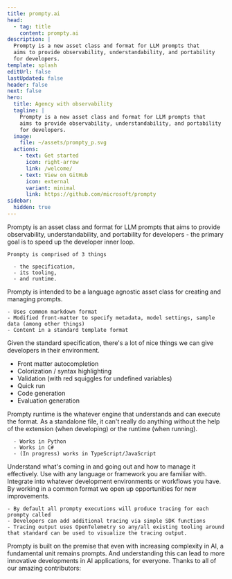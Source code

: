 ```yaml
---
title: prompty.ai
head:
  - tag: title
    content: prompty.ai
description: |
  Prompty is a new asset class and format for LLM prompts that 
  aims to provide observability, understandability, and portability 
  for developers.
template: splash
editUrl: false
lastUpdated: false
header: false
next: false
hero:
  title: Agency with observability
  tagline: |
    Prompty is a new asset class and format for LLM prompts that 
    aims to provide observability, understandability, and portability 
    for developers.
  image:
    file: ~/assets/prompty_p.svg
  actions:
    - text: Get started
      icon: right-arrow
      link: /welcome/
    - text: View on GitHub
      icon: external
      variant: minimal
      link: https://github.com/microsoft/prompty
sidebar:
  hidden: true
---
```




<InfoGrid>
  <Info reversed={false} title="What is Prompty?" image="/images/prompty-venn.svg">
    Prompty is an asset class and format for LLM prompts that aims to
    provide observability, understandability, and portability for
    developers - the primary goal is to speed up the developer inner
    loop.

    Prompty is comprised of 3 things
    
      - the specification,
      - its tooling,
      - and runtime.
  </Info>
  <Info reversed={true} title="The specification" image="/images/spec.png">
  Prompty is intended to be a language agnostic asset class for 
  creating and managing prompts.
  
    - Uses common markdown format
    - Modified front-matter to specify metadata, model settings, sample data (among other things)
    - Content in a standard template format
  </Info>
  <Info reversed={false} title="The tooling" image="/images/tools.png">
  Given the standard specification, there's a lot of nice things we can
  give developers in their environment.
  
  - Front matter autocompletion
  - Colorization / syntax highlighting
  - Validation (with red squiggles for undefined variables)
  - Quick run
  - Code generation
  - Evaluation generation
  </Info>
  <Info reversed={true} title="The runtime" image="/images/runtime.png">
    Prompty runtime is the whatever engine that understands and 
    can execute the format. As a standalone file, it can't really 
    do anything without the help of the extension (when developing) 
    or the runtime (when running).
    
      - Works in Python
      - Works in C#
      - (In progress) works in TypeScript/JavaScript
  </Info>
</InfoGrid>

<NumberGrid>
 <Number number={1} title="Feel confident while building">
    Understand what's coming in and going out and how to manage it effectively.
  </Number>
  <Number number={2} title="Language agnostic">
    Use with any language or framework you are familiar with.
  </Number>
  <Number number={3} title="Flexible and simple">
    Integrate into whatever development environments or workflows you have.
  </Number>
</NumberGrid>

<InfoGrid>
  <Info reversed={false} title="Standards open doors" image="/images/prompty-graph.png">
    By working in a common format we open up opportunities for new improvements.
    
    - By default all prompty executions will produce tracing for each prompty called
    - Developers can add additional tracing via simple SDK functions
    - Tracing output uses OpenTelemetry so any/all existing tooling around that standard can be used to visualize the tracing output.
  </Info>
  <Info reversed={true} title="Works for everyone" image="/images/prompty-ascii-art-globe.png">
    Prompty is built on the premise that even with increasing complexity in AI, a 
    fundamental unit remains prompts. And understanding this can lead to more innovative 
    developments in AI applications, for everyone.
  </Info>
</InfoGrid>

<CardGrid>
<LinkCard title="Jump In!" href="/welcome/" />
<LinkCard title="Concepts" href="/getting-started/concepts/" />
</CardGrid>

<AboutPrompty title="Sponsored by:">
  Thanks to all of our amazing contributors:
  <ContributorList githubRepo="microsoft/prompty"/>
</AboutPrompty>